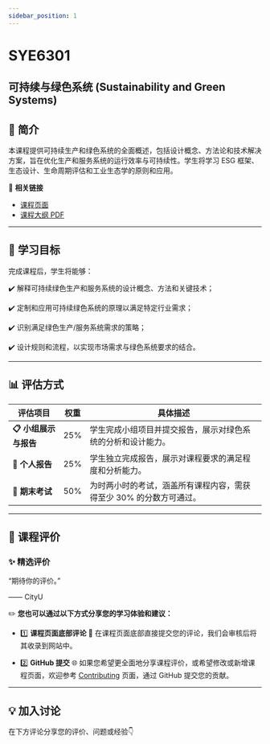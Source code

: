 ```yaml
---
sidebar_position: 1
---
```


# SYE6301
## 可持续与绿色系统 (Sustainability and Green Systems)

## **📘 简介**
本课程提供可持续生产和绿色系统的全面概述，包括设计概念、方法论和技术解决方案，旨在优化生产和服务系统的运行效率与可持续性。学生将学习 ESG 框架、生态设计、生命周期评估和工业生态学的原则和应用。

🔗 **相关链接**
- [课程页面](https://www.cityu.edu.hk/catalogue/pg/202425/course/SYE6301.htm)
- [课程大纲 PDF](https://www.cityu.edu.hk/catalogue/pg/202425/course/SYE6301.pdf)

---

## **🎯 学习目标**

完成课程后，学生将能够：

✔️ 解释可持续绿色生产和服务系统的设计概念、方法和关键技术；

✔️ 定制和应用可持续绿色系统的原理以满足特定行业需求；

✔️ 识别满足绿色生产/服务系统需求的策略；

✔️ 设计规则和流程，以实现市场需求与绿色系统要求的结合。

---

## **📊 评估方式**

| **评估项目**                  | **权重** | **具体描述**                                                                                       |
|------------------------------|---------|---------------------------------------------------------------------------------------------------|
| **📋 小组展示与报告**           | 25%      | 学生完成小组项目并提交报告，展示对绿色系统的分析和设计能力。                                              |
| **📂 个人报告**               | 25%      | 学生独立完成报告，展示对课程要求的满足程度和分析能力。                                                     |
| **📝 期末考试**               | 50%      | 为时两小时的考试，涵盖所有课程内容，需获得至少 30% 的分数方可通过。                                          |

---

## **💬 课程评价**

### ✨ **精选评价**
<div className={commentStyles.commentBox}>
    <p className={commentStyles.commentText}>
        “期待你的评价。”
    </p>
    <p className={commentStyles.commentAuthor}>—— CityU</p>
</div>

✏️ **您也可以通过以下方式分享您的学习体验和建议：**

- 1️⃣ **课程页面底部评论**
💬 在课程页面底部直接提交您的评论，我们会审核后将其收录到网站中。

- 2️⃣ **GitHub 提交**
🌐 如果您希望更全面地分享课程评价，或希望修改或新增课程页面，欢迎参考 [Contributing](https://penjc.github.io/cityU-navigator/contributing) 页面，通过 GitHub 提交您的贡献。

---

## **💡 加入讨论**

在下方评论分享您的评价、问题或经验👇
<Utterances />